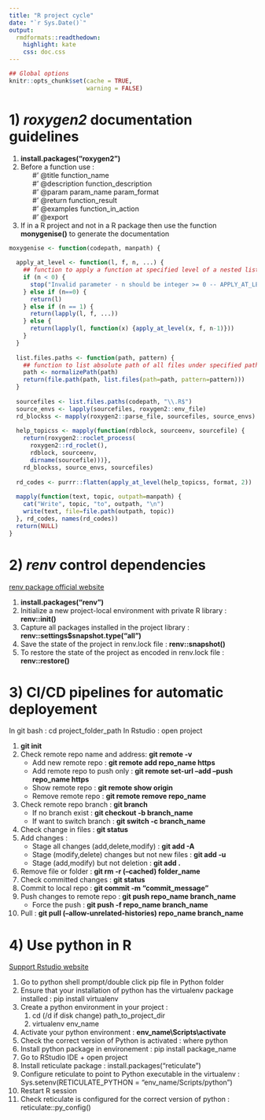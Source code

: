 ```yaml
---
title: "R project cycle"
date: "`r Sys.Date()`"
output:
  rmdformats::readthedown:
    highlight: kate
    css: doc.css
---
```


```r
## Global options
knitr::opts_chunk$set(cache = TRUE,
                      warning = FALSE)
```

# 1) <i>roxygen2</i> documentation guidelines

<ol>
<li><b> install.packages("roxygen2") </b></li>
<li> Before a function use :
<ul>
#' @title function_name
<br>#' @description function_description
<br>#' @param param_name param_format
<br>#' @return function_result
<br>#' @examples function_in_action
<br>#' @export
</ul>
<li>If in a R project and not in a R package then use the function <b>monygenise()</b> to generate the documentation</li>
</ol>

```r
moxygenise <- function(codepath, manpath) {
  
  apply_at_level <- function(l, f, n, ...) {
    ## function to apply a function at specified level of a nested list
    if (n < 0) {
      stop("Invalid parameter - n should be integer >= 0 -- APPLY_AT_LEVEL")
    } else if (n==0) {
      return(l)
    } else if (n == 1) {
      return(lapply(l, f, ...))
    } else {
      return(lapply(l, function(x) {apply_at_level(x, f, n-1)}))
    }
  }
  
  list.files.paths <- function(path, pattern) {
    ## function to list absolute path of all files under specified path matching certain pattern
    path <- normalizePath(path)
    return(file.path(path, list.files(path=path, pattern=pattern)))
  }
  
  sourcefiles <- list.files.paths(codepath, "\\.R$")
  source_envs <- lapply(sourcefiles, roxygen2::env_file)
  rd_blockss <- mapply(roxygen2::parse_file, sourcefiles, source_envs)
  
  help_topicss <- mapply(function(rdblock, sourceenv, sourcefile) {
    return(roxygen2::roclet_process(
      roxygen2::rd_roclet(), 
      rdblock, sourceenv, 
      dirname(sourcefile)))},
    rd_blockss, source_envs, sourcefiles)
  
  rd_codes <- purrr::flatten(apply_at_level(help_topicss, format, 2))
  
  mapply(function(text, topic, outpath=manpath) {
    cat("Write", topic, "to", outpath, "\n")
    write(text, file=file.path(outpath, topic))
  }, rd_codes, names(rd_codes))
  return(NULL)
}
```


# 2) <i>renv</i> control dependencies

[renv package official website](https://rstudio.github.io/renv/articles/renv.html)

<ol>
<li> <b> install.packages("renv") </b> </li>
<li> Initialize a new project-local environment with private R library : <b> renv::init() </b> </li>
<li> Capture all packages installed in the project library : <b>renv::settings$snapshot.type("all") </b></li>
<li> Save the state of the project in renv.lock file : <b>renv::snapshot() </b></li>
<li> To restore the state of the project as encoded in renv.lock file : <b>renv::restore() </b></li>
</ol>

# 3) CI/CD pipelines for automatic deployement

In git bash : cd project_folder_path
In Rstudio : open project

<ol>
<li> <b>git init</b> </li>
<li> Check remote repo name and address: <b>git remote -v </b>
<ul>
<li> Add new remote repo : <b>git remote add repo_name https</b></li>
<li> Add remote repo to push only : <b> git remote set-url --add --push repo_name https </b></li>
<li> Show remote repo : <b>git remote show origin</b></li>
<li> Remove remote repo : <b> git remote remove repo_name</b></li>
</ul>
</li>
<li> Check remote repo branch : <b>git branch</b>
<ul>
<li> If no branch exist : <b>git checkout -b branch_name</b></li>
<li> If want to switch branch : <b>git switch -c branch_name</b></li>
</ul>
</li>
<li> Check change in files : <b>git status</b></li>
<li> Add changes :
<ul>
<li> Stage all changes (add,delete,modify) : <b>git add -A </b></li>
<li> Stage (modify,delete) changes but not new files : <b>git add -u</b></li>
<li> Stage (add,modify) but not deletion : <b>git add .</b></li>
</ul>
</li>
<li> Remove file or folder : <b>git rm -r (--cached) folder_name</b></li>
<li> Check committed changes : <b> git status</b></li>
<li> Commit to local repo : <b> git commit -m "commit_message"</b></li>
<li> Push changes to remote repo : <b> git push repo_name branch_name </b>
<ul><li> Force the push : <b> git push -f repo_name branch_name</b></li></ul>
</li>
<li> Pull : <b>git pull (--allow-unrelated-histories) repo_name branch_name </b></li>
</ol>

# 4) Use python in R

[Support Rstudio website](https://support.rstudio.com/hc/en-us/articles/360023654474-Installing-and-Configuring-Python-with-RStudio)

<ol>
<li> Go to python shell prompt/double click pip file in Python folder </li>
<li> Ensure that your installation of python has the virtualenv package installed : pip install virtualenv </li>
<li> Create a python environment in your project :
<ol><li> cd (/d if disk change) path_to_project_dir</li>
<li> virtualenv env_name</li></ol></li>
<li> Activate your python environment : <b>env_name\\Scripts\\activate</b></li>
<li> Check the correct version of Python is activated : where python </li>
<li> Install python package in environement : pip install package_name</li>
<li> Go to RStudio IDE + open project </li>
<li> Install reticulate package : install.packages("reticulate") </li>
<li> Configure reticulate to point to Python executable in the virtualenv : Sys.setenv(RETICULATE_PYTHON = "env_name/Scripts/python")</li>
<li> Restart R session </li>
<li> Check reticulate is configured for the correct version of python : reticulate::py_config() </li>
</ol>

